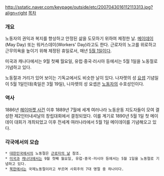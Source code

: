 http://sstatic.naver.com/keypage/outside/etc/2007043016112113313.jpg?align=right
[[목차]]

=== 개요 ===
노동자의 권익과 복지를 향상하고 안정된 삶을 도모하기 위하여 제정한 날. [[메이데이]](May Day) 또는 워커스데이(Workers' Day)라고도 한다. 근로자의 노고를 위로하고 근무의욕을 높이기 위해 제정된 휴일로서, 매년 [[5월 1일]]이다.

미국과 캐나다에서는 9월 첫째 월요일, 유럽·중국·러시아 등에서는 5월 1일을 노동절로 기념하고 있다.

노동절과 거리가 있어 보이는 기독교에서도 비슷한 날이 있다. 나자렛의 성 [[요셉]] 기념일이 5월 1일인데(축일은 3월 19일), 나자렛의 성 요셉은 [[노동자]]의 수호성인이다.

=== 역사 ===
1886년 [[헤이마켓 사건]] 이후 1889년 7월에 세계 여러나라 노동운동 지도자들이 모여 결성한 제2인터내셔날의 창립대회에서 결정되었다. 이를 계기로 1890년 5월 1일 첫 메이데이 대회가 개최되었고 이후 전세계 여러나라에서 5월 1일 메이데이를 기념해오고 있다. 

=== 각국에서의 모습 ===
 * [[대한민국]]에서의 노동절은 [[근로자의 날]] 참조.
 * [[미국]]과 [[캐나다]]에서는 9월 첫째 월요일, 유럽·중국·러시아 등에서는 5월 1일을 노동절로 기념하고 있다.
 * [[북한]]에서는 국제노동절이라고 부르며 사회주의 7대 명절 중 하나이다.
